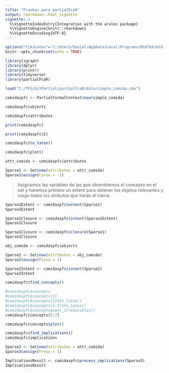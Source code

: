 ```yaml
---
title: "Pruebas para partialFcaR"
output: rmarkdown::html_vignette
vignette: >
  %\VignetteIndexEntry{Integration with the arules package}
  %\VignetteEngine{knitr::rmarkdown}
  %\VignetteEncoding{UTF-8}
---
```

```r
options("tikzLatex"='C:/Users/Daniel/AppData/Local/Programs/MiKTeX/miktex/bin/x64/pdflatex.exe')
knitr::opts_chunk$set(echo = TRUE)
```

```r

library(igraph)
library(dplyr)
library(printr)
library(tidyverse)
library(partialFcaR)

load("C:/TFG/GitPartial/partialFcaR/data/simple_comida.rda")
```

```r
comidaspfc <- PartialFormalContext$new(simple_comida)
```


```r
comidaspfc$objects 
```

```r
comidaspfc$attributes 
```

```r
print(comidaspfc)
```
```r
print(comidaspfc$I)
```

```r
comidaspfc$to_latex()
```


```r
comidaspfc$plot()
```

```r
attr_comida <- comidaspfc$attributes

Sparse1 <- Set$new(attributes = attr_comida)
Sparse1$assign(Carne = -1)
```

> Asignamos las variables de las que obtendremos el concepto en el set y haremos primero un extent para obtener los objetos relevantes y luego todos los atributos que harán el cierre.

```r
Sparse1Extent <- comidaspfc$extent(Sparse1)
Sparse1Extent
```

```r
Sparse1Closure <- comidaspfc$intent(Sparse1Extent)
Sparse1Closure
```


```r
Sparse1Closure <- comidaspfc$closure(Sparse1)
Sparse1Closure
```

```r
obj_comida <- comidaspfc$objects

Sparse2 <- Set$new(attributes = obj_comida)
Sparse2$assign(Pizza = 1)

Sparse2Intent <- comidaspfc$intent(Sparse2)
Sparse2Intent
```

```r
comidaspfc$find_concepts()

#comidaspfc$concepts
#comidaspfc$concepts[1]
#comidaspfc$concepts[2]$to_latex()
#comidaspfc$concepts[1:3]$to_latex()
#comidaspfc$concepts$meet_irreducibles()
comidaspfc$concepts[5:7]
```

```r
comidaspfc$concepts$plot()
```


```r
comidaspfc$find_implications()
comidaspfc$implications
```

```r
Sparse3 <- Set$new(attributes = attr_comida)
Sparse3$assign(Fresa = 1)

ImplicationsResult <- comidaspfc$process_implications(Sparse3)
ImplicationsResult
```
